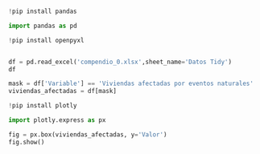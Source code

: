 ```python

```

```python
!pip install pandas
```

```python
import pandas as pd
```

```python
!pip install openpyxl
```

```python

```

```python
df = pd.read_excel('compendio_0.xlsx',sheet_name='Datos Tidy')
df
```

```python
mask = df['Variable'] == 'Viviendas afectadas por eventos naturales'
viviendas_afectadas = df[mask]
```

```python
!pip install plotly
```

```python
import plotly.express as px
```

```python
fig = px.box(viviendas_afectadas, y='Valor')
fig.show()
```